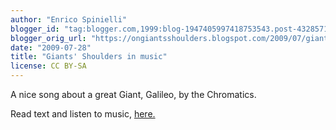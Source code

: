 ```yaml
---
author: "Enrico Spinielli"
blogger_id: "tag:blogger.com,1999:blog-1947405997418753543.post-4328571631056794641"
blogger_orig_url: "https://ongiantsshoulders.blogspot.com/2009/07/giants-shoulders-in-music.html"
date: "2009-07-28"
title: "Giants' Shoulders in music"
license: CC BY-SA
---
```


A nice song about a great Giant, Galileo, by the Chromatics.

Read text and listen to music, [here.](https://www.astrocappella.com/shoulders.shtml)